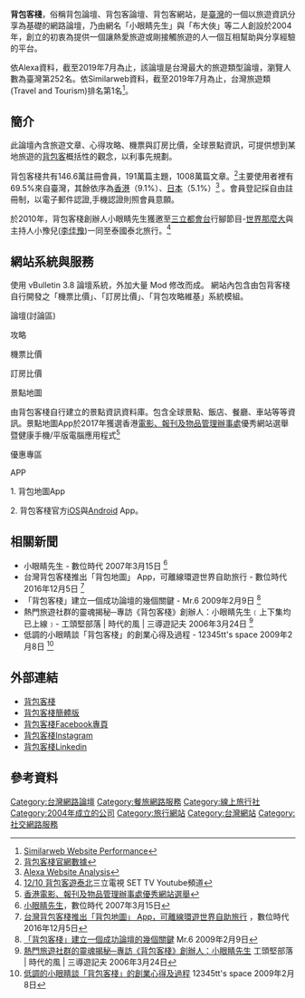 {{Dablink|關於背包客投宿的旅舍也叫「背包客棧」，請詳見條目「[[青年旅舍|青年旅舍]]」。}}
{{newsrelease|time=2019-11-01}}
{{Infobox Website
| name            = 背包客棧
| url             = {{url|https://www.backpackers.com.tw/}}
| alexa           = 台灣252
| commercial      = 是
| type            = 旅遊類型論壇
| language        = [[繁體中文|繁體中文]]、[[簡體中文|簡體中文]]
| registration    = 選擇性
| author          = 小眼睛先生、布大俠
| launch_date     = 2004年
| current_status  = 營運中
| content_license = [[版權所有|版權所有]]
| num_users        =148.6萬註冊會員(2019年10月)
}}

'''背包客棧'''，俗稱背包論壇、背包客論壇、背包客網站，是[[臺灣|臺灣]]的一個以旅遊資訊分享為基礎的網路論壇，乃由網名「小眼睛先生」與「布大俠」等二人創設於2004年，創立的初衷為提供一個讓熱愛旅遊或剛接觸旅遊的人一個互相幫助與分享經驗的平台。

依Alexa資料，截至2019年7月為止，該論壇是台灣最大的旅遊類型論壇，瀏覽人數為臺灣第252名。依Similarweb資料，截至2019年7月為止，台灣旅遊類(Travel and Tourism)排名第1名<ref>[https://www.similarweb.com/website/backpackers.com.tw Similarweb Website Performance]</ref>。

==簡介==
此論壇內含旅遊文章、心得攻略、機票與訂房比價，全球景點資訊，可提供想到某地旅遊的[[背包客|背包客]]概括性的觀念，以利事先規劃。

背包客棧共有146.6萬註冊會員，191萬篇主題，1008萬篇文章。<ref>[http://www.backpackers.com.tw/forum/index.php 背包客棧官網數據]</ref>主要使用者裡有69.5%來自臺灣，其餘依序為[[香港|香港]]（9.1%）、[[日本|日本]]（5.1%）<ref>[https://www.alexa.com/siteinfo/backpackers.com.tw Alexa Website Analysis]</ref> 。會員登記採自由註冊制，以電子郵件認證,手機認證則照會員意願。

於2010年，背包客棧創辦人小眼睛先生獲邀至[[三立都會台|三立都會台]]行腳節目-[[世界那麼大|世界那麼大]]與主持人小豫兒([[李佳豫|李佳豫]])一同至泰國泰北旅行。<ref>[https://www.youtube.com/watch?v=9M0WUbW0kWA 12/10 背包客遊泰北]三立電視 SET TV Youtube頻道</ref>

==網站系統與服務==
使用 vBulletin 3.8 論壇系統，外加大量 Mod 修改而成。
網站內包含由包背客棧自行開發之「機票比價」、「訂房比價」、「背包攻略維基」系統模組。

;論壇(討論區)

;攻略

;機票比價

;訂房比價

;景點地圖
由背包客棧自行建立的景點資訊資料庫。包含全球景點、飯店、餐廳、車站等等資訊。景點地圖App於2017年獲選香港[[電影、報刊及物品管理辦事處|電影、報刊及物品管理辦事處]]優秀網站選舉暨健康手機/平版電腦應用程式<ref>[https://www.merit.gov.hk/chi/past_result.php 香港電影、報刊及物品管理辦事處優秀網站選舉]</ref>

;優惠專區

;APP
1. 背包地圖App

2. 背包客棧官方[[iOS|iOS]]與[[Android|Android]] App。

==相關新聞==
*小眼睛先生 - 數位時代 2007年3月15日 <ref>[https://www.bnext.com.tw/article/9998/BN-ARTICLE-9998 小眼睛先生]，數位時代 2007年3月15日</ref>
*台灣背包客棧推出「背包地圖」 App，可離線環遊世界自助旅行 - 數位時代 2016年12月5日 <ref>[https://www.bnext.com.tw/article/42181/backpackers-map-app 台灣背包客棧推出「背包地圖」 App，可離線環遊世界自助旅行] ，數位時代 2016年12月5日</ref>
*「背包客棧」建立一個成功論壇的幾個關鍵 - Mr.6 2009年2月9日 <ref>[http://mr6.cc/?p=2795 「背包客棧」建立一個成功論壇的幾個關鍵] Mr.6 2009年2月9日</ref>
* 熱門旅遊社群的靈魂揭秘─專訪《背包客棧》創辦人：小眼睛先生﹝上下集均已上線﹞- 工頭堅部落 | 時代的風 | 三導遊記夫 2006年3月24日 <ref>[https://worker.pixnet.net/blog/post/25208385 熱門旅遊社群的靈魂揭秘─專訪《背包客棧》創辦人：小眼睛先生] {{Wayback|url=https://worker.pixnet.net/blog/post/25208385 |date=20191029055320 }} 工頭堅部落 | 時代的風 | 三導遊記夫 2006年3月24日</ref>
* 低調的小眼睛談「背包客棧」的創業心得及過程 - 12345tt's space 2009年2月8日 <ref>[https://12345tt.wordpress.com/2009/02/08/%E4%BD%8E%E8%AA%BF%E7%9A%84%E5%B0%8F%E7%9C%BC%E7%9D%9B%E8%AB%87%E3%80%8C%E8%83%8C%E5%8C%85%E5%AE%A2%E6%A3%A7%E3%80%8D%E7%9A%84%E5%89%B5%E6%A5%AD%E5%BF%83%E5%BE%97%E5%8F%8A%E9%81%8E%E7%A8%8Bsweet100/ 低調的小眼睛談「背包客棧」的創業心得及過程] 12345tt's space 2009年2月8日</ref>

==外部連結==
*[https://www.backpackers.com.tw/forum/ 背包客棧]
*[https://www.bbkz.com/forum/ 背包客棧簡體版]
*[https://www.facebook.com/backpackers.com.tw/ 背包客棧Facebook專頁]
*[https://www.instagram.com/backpackers.com.tw/ 背包客棧Instagram]
*[https://www.linkedin.com/company/背包客棧/ 背包客棧Linkedin]

==參考資料==
{{reflist}}

{{社交網路服務}}
[[Category:台灣網路論壇|Category:台灣網路論壇]]
[[Category:餐旅網路服務|Category:餐旅網路服務]]
[[Category:線上旅行社|Category:線上旅行社]]
[[Category:2004年成立的公司|Category:2004年成立的公司]]
[[Category:旅行網站|Category:旅行網站]]
[[Category:台灣網站|Category:台灣網站]]
[[Category:社交網路服務|Category:社交網路服務]]